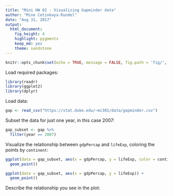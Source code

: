 ```yaml
---
title: "Mini HW 02 - Visualizing Gapminder data"
author: "Mine Cetinkaya-Rundel"
date: "Aug 31, 2017"
output: 
  html_document: 
    fig_height: 4
    highlight: pygments
    keep_md: yes
    theme: sandstone
---
```


```r
knitr::opts_chunk$set(echo = TRUE, message = FALSE, fig.path = 'fig/', dev = 'png', dpi = 100)
```

Load required packages:

```r
library(readr)
library(ggplot2)
library(dplyr)
```

Load data:

```r
gap <- read_csv("https://stat.duke.edu/~mc301/data/gapminder.csv")
```

Subset the data for just one year, in this case 2007:

```r
gap_subset <- gap %>%
  filter(year == 2007)
```

Visualize the relationship between `gdpPercap` and `lifeExp`, coloring the points by `continent`:

```r
ggplot(data = gap_subset, aes(x = gdpPercap, y = lifeExp, color = continent)) +
  geom_point()
```

```r
ggplot(data = gap_subset, aes(x = gdpPercap, y = lifeExp)) +
  geom_point()
```

Describe the relationship you see in the plot:
